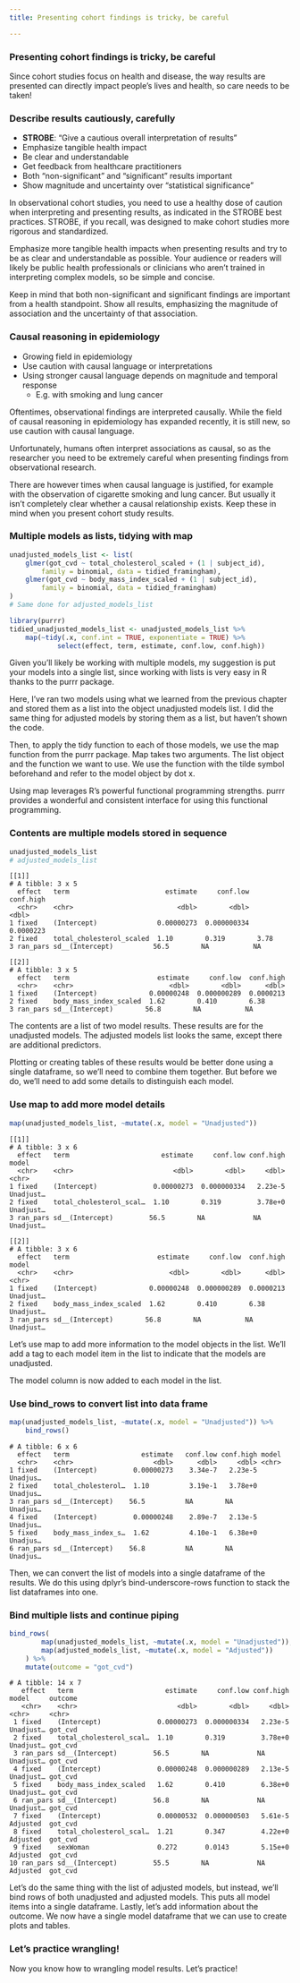 ```yaml
---
title: Presenting cohort findings is tricky, be careful

---
```


### Presenting cohort findings is tricky, be careful

Since cohort studies focus on health and disease, the way results are presented can directly impact people's lives and health, so care needs to be taken!

### Describe results cautiously, carefully

- **STROBE**: "Give a cautious overall interpretation of results"
- Emphasize tangible health impact
- Be clear and understandable
- Get feedback from healthcare practitioners
- Both "non-significant" and "significant" results important 
- Show magnitude and uncertainty over "statistical significance" 

In observational cohort studies, you need to use a healthy dose of caution when interpreting and presenting results, as indicated in the STROBE best practices. STROBE, if you recall, was designed to make cohort studies more rigorous and standardized.

Emphasize more tangible health impacts when presenting results and try to be as clear and understandable as possible. Your audience or readers will likely be public health professionals or clinicians who aren't trained in interpreting complex models, so be simple and concise. 

Keep in mind that both non-significant and significant findings are important from a health standpoint. Show all results, emphasizing the magnitude of association and the uncertainty of that association.

### Causal reasoning in epidemiology

- Growing field in epidemiology
- Use caution with causal language or interpretations 
- Using stronger causal language depends on magnitude and temporal response 
    - E.g. with smoking and lung cancer

Oftentimes, observational findings are interpreted causally. While the field of causal reasoning in epidemiology has expanded recently, it is still new, so use caution with causal language. 

Unfortunately, humans often interpret associations as causal, so as the researcher you need to be extremely careful when presenting findings from observational research. 

There are however times when causal language is justified, for example with the observation of cigarette smoking and lung cancer. But usually it isn't completely clear whether a causal relationship exists. Keep these in mind when you present cohort study results.

### Multiple models as lists, tidying with map

``` r
unadjusted_models_list <- list(
    glmer(got_cvd ~ total_cholesterol_scaled + (1 | subject_id), 
        family = binomial, data = tidied_framingham),
    glmer(got_cvd ~ body_mass_index_scaled + (1 | subject_id), 
        family = binomial, data = tidied_framingham)
)
# Same done for adjusted_models_list
```

``` r
library(purrr)
tidied_unadjusted_models_list <- unadjusted_models_list %>%
    map(~tidy(.x, conf.int = TRUE, exponentiate = TRUE) %>%
            select(effect, term, estimate, conf.low, conf.high))
```

Given you'll likely be working with multiple models, my suggestion is put your models into a single list, since working with lists is very easy in R thanks to the purrr package. 

Here, I've ran two models using what we learned from the previous chapter and stored them as a list into the object unadjusted models list. I did the same thing for adjusted models by storing them as a list, but haven't shown the code.

Then, to apply the tidy function to each of those models, we use the map function from the purrr package. Map takes two arguments. The list object and the function we want to use. We use the function with the tilde symbol beforehand and refer to the model object by dot x.

Using map leverages R's powerful functional programming strengths. purrr provides a wonderful and consistent interface for using this functional programming.

### Contents are multiple models stored in sequence

``` r
unadjusted_models_list
# adjusted_models_list
```

```
[[1]]
# A tibble: 3 x 5
  effect   term                        estimate     conf.low  conf.high
  <chr>    <chr>                          <dbl>        <dbl>      <dbl>
1 fixed    (Intercept)               0.00000273  0.000000334  0.0000223
2 fixed    total_cholesterol_scaled  1.10        0.319        3.78     
3 ran_pars sd__(Intercept)          56.5        NA           NA        

[[2]]
# A tibble: 3 x 5
  effect   term                      estimate     conf.low  conf.high
  <chr>    <chr>                        <dbl>        <dbl>      <dbl>
1 fixed    (Intercept)             0.00000248  0.000000289  0.0000213
2 fixed    body_mass_index_scaled  1.62        0.410        6.38     
3 ran_pars sd__(Intercept)        56.8        NA           NA        
```

The contents are a list of two model results. These results are for the unadjusted models. The adjusted models list looks the same, except there are additional predictors.

Plotting or creating tables of these results would be better done using a single dataframe, so we'll need to combine them together. But before we do, we'll need to add some details to distinguish each model.

### Use map to add more model details

``` r
map(unadjusted_models_list, ~mutate(.x, model = "Unadjusted"))
```

```
[[1]]
# A tibble: 3 x 6
  effect   term                       estimate     conf.low conf.high model    
  <chr>    <chr>                         <dbl>        <dbl>     <dbl> <chr>    
1 fixed    (Intercept)              0.00000273  0.000000334   2.23e-5 Unadjust…
2 fixed    total_cholesterol_scal…  1.10        0.319         3.78e+0 Unadjust…
3 ran_pars sd__(Intercept)         56.5        NA            NA       Unadjust…

[[2]]
# A tibble: 3 x 6
  effect   term                      estimate     conf.low  conf.high model    
  <chr>    <chr>                        <dbl>        <dbl>      <dbl> <chr>    
1 fixed    (Intercept)             0.00000248  0.000000289  0.0000213 Unadjust…
2 fixed    body_mass_index_scaled  1.62        0.410        6.38      Unadjust…
3 ran_pars sd__(Intercept)        56.8        NA           NA         Unadjust…
```

Let's use map to add more information to the model objects in the list. We'll add a tag to each model item in the list to indicate that the models are unadjusted.

The model column is now added to each model in the list.

### Use bind_rows to convert list into data frame

``` r
map(unadjusted_models_list, ~mutate(.x, model = "Unadjusted")) %>% 
    bind_rows()
```

```
# A tibble: 6 x 6
  effect   term                  estimate   conf.low conf.high model   
  <chr>    <chr>                    <dbl>      <dbl>     <dbl> <chr>   
1 fixed    (Intercept)         0.00000273    3.34e-7   2.23e-5 Unadjus…
2 fixed    total_cholesterol…  1.10          3.19e-1   3.78e+0 Unadjus…
3 ran_pars sd__(Intercept)    56.5          NA        NA       Unadjus…
4 fixed    (Intercept)         0.00000248    2.89e-7   2.13e-5 Unadjus…
5 fixed    body_mass_index_s…  1.62          4.10e-1   6.38e+0 Unadjus…
6 ran_pars sd__(Intercept)    56.8          NA        NA       Unadjus…
```

Then, we can convert the list of models into a single dataframe of the results. We do this using dplyr's bind-underscore-rows function to stack the list dataframes into one.

### Bind multiple lists and continue piping

``` r
bind_rows(
		map(unadjusted_models_list, ~mutate(.x, model = "Unadjusted")),
    	map(adjusted_models_list, ~mutate(.x, model = "Adjusted"))
    ) %>%
    mutate(outcome = "got_cvd")
```

```
# A tibble: 14 x 7
   effect   term                       estimate     conf.low conf.high model     outcome
   <chr>    <chr>                         <dbl>        <dbl>     <dbl> <chr>     <chr>  
 1 fixed    (Intercept)              0.00000273  0.000000334   2.23e-5 Unadjust… got_cvd
 2 fixed    total_cholesterol_scal…  1.10        0.319         3.78e+0 Unadjust… got_cvd
 3 ran_pars sd__(Intercept)         56.5        NA            NA       Unadjust… got_cvd
 4 fixed    (Intercept)              0.00000248  0.000000289   2.13e-5 Unadjust… got_cvd
 5 fixed    body_mass_index_scaled   1.62        0.410         6.38e+0 Unadjust… got_cvd
 6 ran_pars sd__(Intercept)         56.8        NA            NA       Unadjust… got_cvd
 7 fixed    (Intercept)              0.00000532  0.000000503   5.61e-5 Adjusted  got_cvd
 8 fixed    total_cholesterol_scal…  1.21        0.347         4.22e+0 Adjusted  got_cvd
 9 fixed    sexWoman                 0.272       0.0143        5.15e+0 Adjusted  got_cvd
10 ran_pars sd__(Intercept)         55.5        NA            NA       Adjusted  got_cvd
```

Let's do the same thing with the list of adjusted models, but instead, we'll bind rows of both unadjusted and adjusted models. This puts all model items into a single dataframe. Lastly, let's add information about the outcome. We now have a single model dataframe that we can use to create plots and tables.

### Let's practice wrangling!

Now you know how to wrangling model results. Let's practice!

